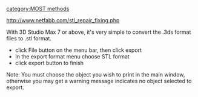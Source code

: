 {{MOST}}
[[category:MOST methods]]

http://www.netfabb.com/stl_repair_fixing.php

With 3D Studio Max 7 or above, it's very simple to convert the .3ds format files to .stl format.
* click File button on the menu bar, then click export
* In the export format menu choose STL format
* click export button to finish

Note: You must choose the object you wish to print in the main window, otherwise you may get a warning message indicates no object selected to export.